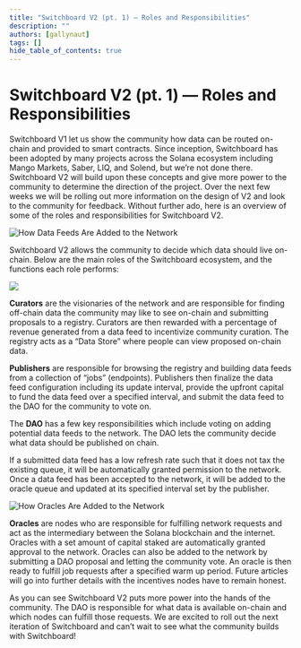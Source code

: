 ```yaml
---
title: "Switchboard V2 (pt. 1) — Roles and Responsibilities"
description: ""
authors: [gallynaut]
tags: []
hide_table_of_contents: true
---
```


# Switchboard V2 (pt. 1) — Roles and Responsibilities

Switchboard V1 let us show the community how data can be routed on-chain and
provided to smart contracts. Since inception, Switchboard has been adopted by
many projects across the Solana ecosystem including Mango Markets, Saber, LIQ,
and Solend, but we’re not done there. Switchboard V2 will build upon these
concepts and give more power to the community to determine the direction of the
project. Over the next few weeks we will be rolling out more information on the
design of V2 and look to the community for feedback. Without further ado, here
is an overview of some of the roles and responsibilities for Switchboard V2.

![How Data Feeds Are Added to the Network](./assets/2021-09-30-Switchboard-V2-Roles-and-Responsibilities_Roles.png)

<!--truncate-->

Switchboard V2 allows the community to decide which data should live on-chain.
Below are the main roles of the Switchboard ecosystem, and the functions each
role performs:

![](./assets/2021-09-30-Switchboard-V2-Roles-and-Responsibilities_AllTheData.png)

**Curators** are the visionaries of the network and are responsible for finding
off-chain data the community may like to see on-chain and submitting proposals
to a registry. Curators are then rewarded with a percentage of revenue generated
from a data feed to incentivize community curation. The registry acts as a “Data
Store” where people can view proposed on-chain data.

**Publishers** are responsible for browsing the registry and building data feeds
from a collection of “jobs” (endpoints). Publishers then finalize the data feed
configuration including its update interval, provide the upfront capital to fund
the data feed over a specified interval, and submit the data feed to the DAO for
the community to vote on.

The **DAO** has a few key responsibilities which include voting on adding
potential data feeds to the network. The DAO lets the community decide what data
should be published on chain.

If a submitted data feed has a low refresh rate such that it does not tax the
existing queue, it will be automatically granted permission to the network. Once
a data feed has been accepted to the network, it will be added to the oracle
queue and updated at its specified interval set by the publisher.

![How Oracles Are Added to the Network](./assets/2021-09-30-Switchboard-V2-Roles-and-Responsibilities_Nodes.png)

**Oracles** are nodes who are responsible for fulfilling network requests and
act as the intermediary between the Solana blockchain and the internet. Oracles
with a set amount of capital staked are automatically granted approval to the
network. Oracles can also be added to the network by submitting a DAO proposal
and letting the community vote. An oracle is then ready to fulfill job requests
after a specified warm up period. Future articles will go into further details
with the incentives nodes have to remain honest.

As you can see Switchboard V2 puts more power into the hands of the community.
The DAO is responsible for what data is available on-chain and which nodes can
fulfill those requests. We are excited to roll out the next iteration of
Switchboard and can’t wait to see what the community builds with Switchboard!
